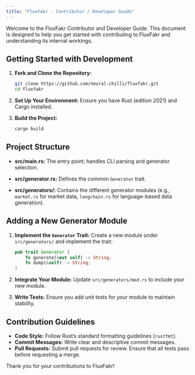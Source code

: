 ```yaml
---
title: "FluxFakr - Contributor / Developer Guide"
---
```


Welcome to the FluxFakr Contributor and Developer Guide. This document is designed to help you get started with contributing to FluxFakr and understanding its internal workings.

## Getting Started with Development

1. **Fork and Clone the Repository:**

   ```bash
   git clone https://github.com/neural-chilli/fluxfakr.git
   cd fluxfakr
   ```

2. **Set Up Your Environment:**
   Ensure you have Rust (edition 2021) and Cargo installed.

3. **Build the Project:**

   ```bash
   cargo build
   ```

## Project Structure

- **src/main.rs:**
  The entry point; handles CLI parsing and generator selection.

- **src/generator.rs:**
  Defines the common `Generator` trait.

- **src/generators/:**
  Contains the different generator modules (e.g., `market.rs` for market data, `langchain.rs` for language-based data generation).

## Adding a New Generator Module

1. **Implement the `Generator` Trait:**
   Create a new module under `src/generators/` and implement the trait:
   ```rust
   pub trait Generator {
       fn generate(&mut self) -> String;
       fn dump(&self) -> String;
   }
   ```

2. **Integrate Your Module:**
   Update `src/generators/mod.rs` to include your new module.

3. **Write Tests:**
   Ensure you add unit tests for your module to maintain stability.

## Contribution Guidelines

- **Code Style:**
  Follow Rust's standard formatting guidelines (`rustfmt`).
- **Commit Messages:**
  Write clear and descriptive commit messages.
- **Pull Requests:**
  Submit pull requests for review. Ensure that all tests pass before requesting a merge.

Thank you for your contributions to FluxFakr!
